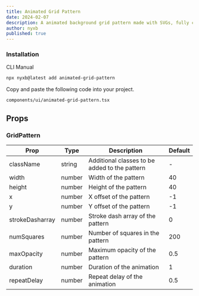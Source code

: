 ```yaml
---
title: Animated Grid Pattern
date: 2024-02-07
description: A animated background grid pattern made with SVGs, fully customizable using Tailwind CSS.
author: nyxb
published: true
---
```


<ComponentPreview name="animated-grid-pattern-demo" />


### Installation

<Tabs defaultValue="cli">

<TabsList>
  <TabsTrigger value="cli">CLI</TabsTrigger>
  <TabsTrigger value="manual">Manual</TabsTrigger>
</TabsList>
<TabsContent value="cli">

```bash
npx nyxb@latest add animated-grid-pattern
```

</TabsContent>

<TabsContent value="manual">

<Steps>

Copy and paste the following code into your project.

```text
components/ui/animated-grid-pattern.tsx
```

<ComponentSource name="animated-grid-pattern" />

</Steps>

</TabsContent>

</Tabs>

## Props

### GridPattern

| Prop            | Type   | Description                                   | Default |
| --------------- | ------ | --------------------------------------------- | ------- |
| className       | string | Additional classes to be added to the pattern | -       |
| width           | number | Width of the pattern                          | 40      |
| height          | number | Height of the pattern                         | 40      |
| x               | number | X offset of the pattern                       | -1      |
| y               | number | Y offset of the pattern                       | -1      |
| strokeDasharray | number | Stroke dash array of the pattern              | 0       |
| numSquares      | number | Number of squares in the pattern              | 200     |
| maxOpacity      | number | Maximum opacity of the pattern                | 0.5     |
| duration        | number | Duration of the animation                     | 1       |
| repeatDelay     | number | Repeat delay of the animation                 | 0.5     |
